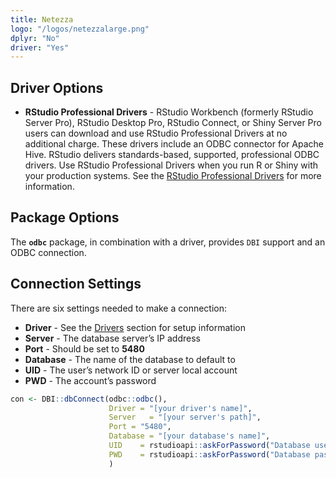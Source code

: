 ```yaml
---
title: Netezza
logo: "/logos/netezzalarge.png"
dplyr: "No"
driver: "Yes"
---
```


## Driver Options

- **RStudio Professional Drivers** - RStudio Workbench (formerly RStudio Server Pro), RStudio Desktop Pro, RStudio Connect, or Shiny Server Pro users can download and use RStudio Professional Drivers at no additional charge. These drivers include an ODBC connector for Apache Hive.  RStudio delivers standards-based, supported, professional ODBC drivers. Use RStudio Professional Drivers when you run R or Shiny with your production systems. See the [RStudio Professional Drivers](https://www.rstudio.com/products/drivers/) for more information. 

## Package Options

The **`odbc`** package, in combination with a driver, provides `DBI` support and an ODBC connection.

## Connection Settings

There are six settings needed to make a connection:

  - **Driver** - See the [Drivers](/drivers) section for setup information 
  - **Server** - The database server's IP address
  - **Port** - Should be set to **5480**
  - **Database** - The name of the database to default to
  - **UID** - The user's network ID or server local account
  - **PWD** - The account's password
  
```r

con <- DBI::dbConnect(odbc::odbc(),
                      Driver = "[your driver's name]",
                      Server   = "[your server's path]",
                      Port = "5480",
                      Database = "[your database's name]",
                      UID    = rstudioapi::askForPassword("Database user"),
                      PWD    = rstudioapi::askForPassword("Database password")
                      )
```




